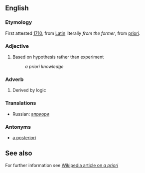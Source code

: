 ==English==
===Etymology===
First attested [[w:1710|1710]], from [[Latin]] literally ''from the former'', from [[priori]].
===Adjective===
#Based on hypothesis rather than experiment
#: ''a priori knowledge''
===Adverb===
#Derived by logic

===Translations===
*Russian: [[априори]]

===Antonyms===
*[[a posteriori]]

==See also==
For further information see [[w:a priori|Wikipedia article on ''a priori'']]
